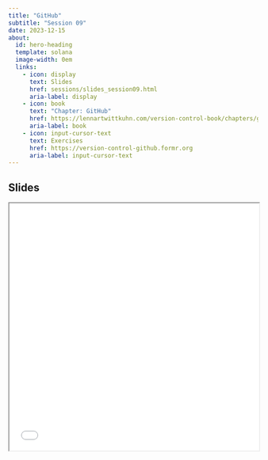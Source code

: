 ```yaml
---
title: "GitHub"
subtitle: "Session 09"
date: 2023-12-15
about:
  id: hero-heading
  template: solana
  image-width: 0em
  links:
    - icon: display
      text: Slides
      href: sessions/slides_session09.html
      aria-label: display
    - icon: book
      text: "Chapter: GitHub"
      href: https://lennartwittkuhn.com/version-control-book/chapters/github-intro.html
      aria-label: book
    - icon: input-cursor-text
      text: Exercises
      href: https://version-control-github.formr.org
      aria-label: input-cursor-text
---
```


::: {#hero-heading}
:::

## Slides

```{=html}
<iframe width="100%" height=500 src="slides_session09.html"></iframe>
```
